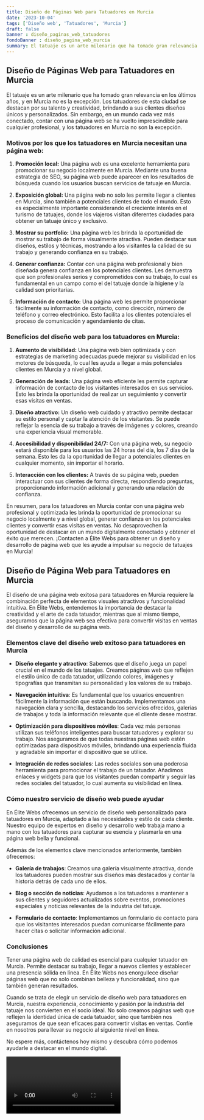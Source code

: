 ```yaml
---
title: Diseño de Páginas Web para Tatuadores en Murcia
date: '2023-10-04'
tags: ['Diseño web', 'Tatuadores', 'Murcia']
draft: false
banner : diseño_paginas_web_tatuadores
fondoBanner : diseño_pagina_web_murcia
summary: El tatuaje es un arte milenario que ha tomado gran relevancia en los últimos años, y en Murcia no es la excepción. Los tatuadores de esta ciudad se destacan por su talento y creatividad, brindando a sus clientes diseños únicos y personalizados. Sin embargo, en un mundo cada vez más conectado, contar con una página web se ha vuelto imprescindible para cualquier profesional, y los tatuadores en Murcia no son la excepción.
---
```


## Diseño de Páginas Web para Tatuadores en Murcia

El tatuaje es un arte milenario que ha tomado gran relevancia en los últimos años, y en Murcia no es la excepción. Los tatuadores de esta ciudad se destacan por su talento y creatividad, brindando a sus clientes diseños únicos y personalizados. Sin embargo, en un mundo cada vez más conectado, contar con una página web se ha vuelto imprescindible para cualquier profesional, y los tatuadores en Murcia no son la excepción.

### Motivos por los que los tatuadores en Murcia necesitan una página web:

1. **Promoción local:** Una página web es una excelente herramienta para promocionar su negocio localmente en Murcia. Mediante una buena estrategia de SEO, su página web puede aparecer en los resultados de búsqueda cuando los usuarios buscan servicios de tatuaje en Murcia.

2. **Exposición global:** Una página web no solo les permite llegar a clientes en Murcia, sino también a potenciales clientes de todo el mundo. Esto es especialmente importante considerando el creciente interés en el turismo de tatuajes, donde los viajeros visitan diferentes ciudades para obtener un tatuaje único y exclusivo.

3. **Mostrar su portfolio:** Una página web les brinda la oportunidad de mostrar su trabajo de forma visualmente atractiva. Pueden destacar sus diseños, estilos y técnicas, mostrando a los visitantes la calidad de su trabajo y generando confianza en su trabajo.

4. **Generar confianza:** Contar con una página web profesional y bien diseñada genera confianza en los potenciales clientes. Les demuestra que son profesionales serios y comprometidos con su trabajo, lo cual es fundamental en un campo como el del tatuaje donde la higiene y la calidad son prioritarias.

5. **Información de contacto:** Una página web les permite proporcionar fácilmente su información de contacto, como dirección, número de teléfono y correo electrónico. Esto facilita a los clientes potenciales el proceso de comunicación y agendamiento de citas.

### Beneficios del diseño web para los tatuadores en Murcia:

1. **Aumento de visibilidad:** Una página web bien optimizada y con estrategias de marketing adecuadas puede mejorar su visibilidad en los motores de búsqueda, lo cual les ayuda a llegar a más potenciales clientes en Murcia y a nivel global.

2. **Generación de leads:** Una página web eficiente les permite capturar información de contacto de los visitantes interesados en sus servicios. Esto les brinda la oportunidad de realizar un seguimiento y convertir esas visitas en ventas.

3. **Diseño atractivo:** Un diseño web cuidado y atractivo permite destacar su estilo personal y captar la atención de los visitantes. Se puede reflejar la esencia de su trabajo a través de imágenes y colores, creando una experiencia visual memorable.

4. **Accesibilidad y disponibilidad 24/7:** Con una página web, su negocio estará disponible para los usuarios las 24 horas del día, los 7 días de la semana. Esto les da la oportunidad de llegar a potenciales clientes en cualquier momento, sin importar el horario.

5. **Interacción con los clientes:** A través de su página web, pueden interactuar con sus clientes de forma directa, respondiendo preguntas, proporcionando información adicional y generando una relación de confianza.

En resumen, para los tatuadores en Murcia contar con una página web profesional y optimizada les brinda la oportunidad de promocionar su negocio localmente y a nivel global, generar confianza en los potenciales clientes y convertir esas visitas en ventas. No desaprovechen la oportunidad de destacar en un mundo digitalmente conectado y obtener el éxito que merecen. ¡Contacten a Élite Webs para obtener un diseño y desarrollo de página web que les ayude a impulsar su negocio de tatuajes en Murcia!

<GifSeo />

<Cta />

## Diseño de Página Web para Tatuadores en Murcia

El diseño de una página web exitosa para tatuadores en Murcia requiere la combinación perfecta de elementos visuales atractivos y funcionalidad intuitiva. En Élite Webs, entendemos la importancia de destacar la creatividad y el arte de cada tatuador, mientras que al mismo tiempo, aseguramos que la página web sea efectiva para convertir visitas en ventas del diseño y desarrollo de su página web.

### Elementos clave del diseño web exitoso para tatuadores en Murcia

- **Diseño elegante y atractivo**: Sabemos que el diseño juega un papel crucial en el mundo de los tatuajes. Creamos páginas web que reflejen el estilo único de cada tatuador, utilizando colores, imágenes y tipografías que transmitan su personalidad y los valores de su trabajo.

- **Navegación intuitiva**: Es fundamental que los usuarios encuentren fácilmente la información que están buscando. Implementamos una navegación clara y sencilla, destacando los servicios ofrecidos, galerías de trabajos y toda la información relevante que el cliente desee mostrar.

- **Optimización para dispositivos móviles**: Cada vez más personas utilizan sus teléfonos inteligentes para buscar tatuadores y explorar su trabajo. Nos aseguramos de que todas nuestras páginas web estén optimizadas para dispositivos móviles, brindando una experiencia fluida y agradable sin importar el dispositivo que se utilice.

- **Integración de redes sociales**: Las redes sociales son una poderosa herramienta para promocionar el trabajo de un tatuador. Añadimos enlaces y widgets para que los visitantes puedan compartir y seguir las redes sociales del tatuador, lo cual aumenta su visibilidad en línea.

### Cómo nuestro servicio de diseño web puede ayudar

En Élite Webs ofrecemos un servicio de diseño web personalizado para tatuadores en Murcia, adaptado a las necesidades y estilo de cada cliente. Nuestro equipo de expertos en diseño y desarrollo web trabaja mano a mano con los tatuadores para capturar su esencia y plasmarla en una página web bella y funcional.

Además de los elementos clave mencionados anteriormente, también ofrecemos:

- **Galería de trabajos**: Creamos una galería visualmente atractiva, donde los tatuadores pueden mostrar sus diseños más destacados y contar la historia detrás de cada uno de ellos.

- **Blog o sección de noticias**: Ayudamos a los tatuadores a mantener a sus clientes y seguidores actualizados sobre eventos, promociones especiales y noticias relevantes de la industria del tatuaje.

- **Formulario de contacto**: Implementamos un formulario de contacto para que los visitantes interesados puedan comunicarse fácilmente para hacer citas o solicitar información adicional.

### Conclusiones

Tener una página web de calidad es esencial para cualquier tatuador en Murcia. Permite destacar su trabajo, llegar a nuevos clientes y establecer una presencia sólida en línea. En Élite Webs nos enorgullece diseñar páginas web que no solo combinan belleza y funcionalidad, sino que también generan resultados.

Cuando se trata de elegir un servicio de diseño web para tatuadores en Murcia, nuestra experiencia, conocimiento y pasión por la industria del tatuaje nos convierten en el socio ideal. No solo creamos páginas web que reflejen la identidad única de cada tatuador, sino que también nos aseguramos de que sean eficaces para convertir visitas en ventas. Confíe en nosotros para llevar su negocio al siguiente nivel en línea.

No espere más, contáctenos hoy mismo y descubra cómo podemos ayudarle a destacar en el mundo digital.

<Video />

<CtaBot job='Tatuadores' city='Murcia'/>

<Gmaps query='Murcia+españa+maps' />